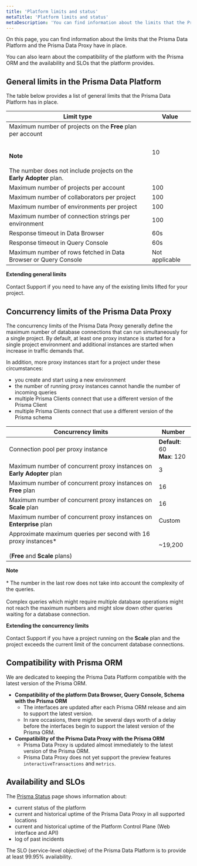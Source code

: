 ```yaml
---
title: 'Platform limits and status'
metaTitle: 'Platform limits and status'
metaDescription: 'You can find information about the limits that the Prisma Data Platform and the Prisma Data Proxy have in place. You can also learn about the compatibility of the platform with the Prisma ORM and the availability and SLOs that the platform provides.'
---
```


<TopBlock>

On this page, you can find information about the limits that the Prisma Data Platform and the Prisma Data Proxy have in place.

You can also learn about the compatibility of the platform with the Prisma ORM and the availability and SLOs that the platform provides.

</TopBlock>

## General limits in the Prisma Data Platform

The table below provides a list of general limits that the Prisma Data Platform has in place.

| Limit type                                                                                                                                                            | Value          |
| --------------------------------------------------------------------------------------------------------------------------------------------------------------------- | -------------- |
| Maximum number of projects on the **Free** plan per account<br /><br /><br />**Note**<br /><br /> The number does not include projects on the **Early Adopter** plan. | 10             |
| Maximum number of projects per account                                                                                                                                | 100            |
| Maximum number of collaborators per project                                                                                                                           | 100            |
| Maximum number of environments per project                                                                                                                            | 100            |
| Maximum number of connection strings per environment                                                                                                                  | 100            |
| Response timeout in Data Browser                                                                                                                                      | 60s            |
| Response timeout in Query Console                                                                                                                                     | 60s            |
| Maximum number of rows fetched in Data Browser or Query Console                                                                                                       | Not applicable |

<Admonition>

**Extending general limits**<br /><br />
Contact Support if you need to have any of the existing limits lifted for your project.

</Admonition>

## Concurrency limits of the Prisma Data Proxy

The concurrency limits of the Prisma Data Proxy generally define the maximum number of database connections that can run simultaneously for a single project. By default, at least one proxy instance is started for a single project environment and additional instances are started when increase in traffic demands that.

In addition, more proxy instances start for a project under these circumstances:

- you create and start using a new environment
- the number of running proxy instances cannot handle the number of incoming queries
- multiple Prisma Clients connect that use a different version of the Prisma Client
- multiple Prisma Clients connect that use a different version of the Prisma schema

| Concurrency limits                                                                                         | Number                            |
| ---------------------------------------------------------------------------------------------------------- | --------------------------------- |
| Connection pool per proxy instance                                                                         | **Default**: 60<br />**Max**: 120 |
| Maximum number of concurrent proxy instances on **Early Adopter** plan                                     | 3                                 |
| Maximum number of concurrent proxy instances on **Free** plan                                              | 16                                |
| Maximum number of concurrent proxy instances on **Scale** plan                                             | 16                                |
| Maximum number of concurrent proxy instances on **Enterprise** plan                                        | Custom                            |
| Approximate maximum queries per second with 16 proxy instances\*<br /><br />(**Free** and **Scale** plans) | ~19,200                           |

<Admonition>

**Note**<br /><br /> \* The number in the last row does not take into account the complexity of the queries.<br /><br />Complex queries which might require multiple database operations might not reach the maximum numbers and might slow down other queries waiting for a database connection.

</Admonition>

<Admonition>

**Extending the concurrency limits**<br /><br />
Contact Support if you have a project running on the **Scale** plan and the project exceeds the current limit of the concurrent database connections.

</Admonition>

## Compatibility with Prisma ORM

We are dedicated to keeping the Prisma Data Platform compatible with the latest version of the Prisma ORM.

- **Compatibility of the platform Data Browser, Query Console, Schema with the Prisma ORM**
  - The interfaces are updated after each Prisma ORM release and aim to support the latest version.
  - In rare occasions, there might be several days worth of a delay before the interfaces begin to support the latest version of the Prisma ORM.
- **Compatibility of the Prisma Data Proxy with the Prisma ORM**
  - Prisma Data Proxy is updated almost immediately to the latest version of the Prisma ORM.
  - Prisma Data Proxy does not yet support the preview features `interactiveTransactions` and `metrics`.

## Availability and SLOs

The [Prisma Status](https://www.prisma-status.com/) page shows information about:

- current status of the platform
- current and historical uptime of the Prisma Data Proxy in all supported locations
- current and historical uptime of the Platform Control Plane (Web interface and API)
- log of past incidents

The SLO (service-level objective) of the Prisma Data Platform is to provide at least 99.95% availability.
